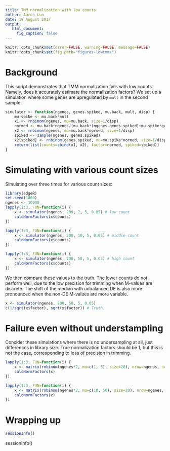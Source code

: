 ```yaml
---
title: TMM normalization with low counts
author: Aaron Lun
date: 19 August 2017
output: 
   html_document:
     fig_caption: false
---
```


```r
knitr::opts_chunk$set(error=FALSE, warning=FALSE, message=FALSE)
knitr::opts_chunk$set(fig.path="figures-lowtmm/")
```

# Background 

This script demonstrates that TMM normalization fails with low counts.
Namely, does it accurately estimate the normalization factors?
We set up a simulation where some genes are upregulated by `mult` in the second sample.

```r
simulator <- function(ngenes, genes.spiked, mu.back, mult, disp) {
    mu.spike <- mu.back*mult
    x1 <- rnbinom(ngenes, mu=mu.back, size=1/disp)
    normed <- mu.back*ngenes/(mu.back*(ngenes-genes.spiked)+mu.spike*genes.spiked)
    x2 <- rnbinom(ngenes, mu=mu.back*normed, size=1/disp)
    spiked <- sample(ngenes, genes.spiked)
    x2[spiked] <- rnbinom(genes.spiked, mu=mu.spike*normed, size=1/disp)
    return(list(counts=cbind(x1, x2), factor=normed, spiked=spiked))
}
```

# Simulating with various count sizes

Simulating over three times for various count sizes:

```r
library(edgeR)
set.seed(1000)
ngenes <- 10000
lapply(1:3, FUN=function(i) {
    x <- simulator(ngenes, 200, 2, 5, 0.05) # low count
    calcNormFactors(x$counts)
})

lapply(1:3, FUN=function(i) {
    x <- simulator(ngenes, 200, 10, 5, 0.05) # middle count
    calcNormFactors(x$counts)
})

lapply(1:3, FUN=function(i) {
    x <- simulator(ngenes, 200, 50, 5, 0.05) # high count
    calcNormFactors(x$counts)
})
```

We then compare these values to the truth.
The lower counts do not perform well, due to the low precision for trimming when M-values are discrete.
The shift of the median with unbalanced DE is also more pronounced when the non-DE M-values are more variable.

```r
x <- simulator(ngenes, 200, 50, 5, 0.05) 
c(1/sqrt(x$factor), sqrt(x$factor)) # Truth.
```

# Failure even without understampling

Consider these simulations where there is no undersampling at all, just differences in library size.
True normalization factors should be 1, but this is not the case, corresponding to loss of precision in trimming.

```r
lapply(1:3, FUN=function(i) {
    x <- matrix(rnbinom(ngenes*2, mu=c(1, 5), size=20), nrow=ngenes, ncol=2, byrow=TRUE)
    calcNormFactors(x)
})

lapply(1:3, FUN=function(i) {
    x <- matrix(rnbinom(ngenes*2, mu=c(10, 50), size=20), nrow=ngenes, ncol=2, byrow=TRUE)
    calcNormFactors(x)
})
```

# Wrapping up

```r
sessionInfo()
```

sessionInfo()

